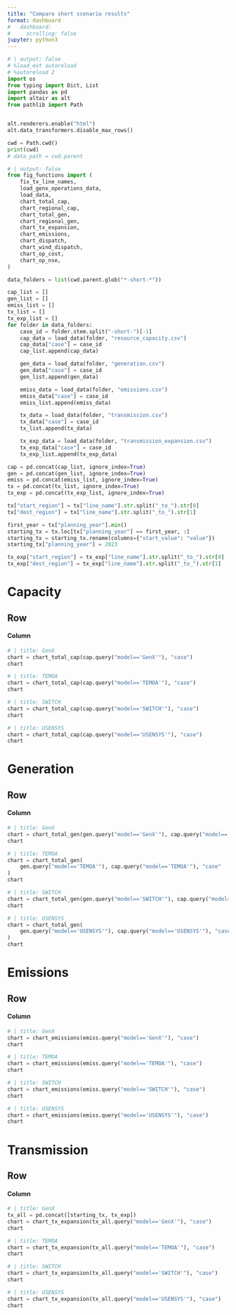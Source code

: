 ```yaml
---
title: "Compare short scenario results"
format: dashboard
#   dashboard:
#     scrolling: false
jupyter: python3
---
```


```python
# | output: false
# %load_ext autoreload
# %autoreload 2
import os
from typing import Dict, List
import pandas as pd
import altair as alt
from pathlib import Path


alt.renderers.enable("html")
alt.data_transformers.disable_max_rows()

cwd = Path.cwd()
print(cwd)
# data_path = cwd.parent
```
```python
# | output: false
from fig_functions import (
    fix_tx_line_names,
    load_genx_operations_data,
    load_data,
    chart_total_cap,
    chart_regional_cap,
    chart_total_gen,
    chart_regional_gen,
    chart_tx_expansion,
    chart_emissions,
    chart_dispatch,
    chart_wind_dispatch,
    chart_op_cost,
    chart_op_nse,
)

data_folders = list(cwd.parent.glob("*-short-*"))

cap_list = []
gen_list = []
emiss_list = []
tx_list = []
tx_exp_list = []
for folder in data_folders:
    case_id = folder.stem.split("-short-")[-1]
    cap_data = load_data(folder, "resource_capacity.csv")
    cap_data["case"] = case_id
    cap_list.append(cap_data)

    gen_data = load_data(folder, "generation.csv")
    gen_data["case"] = case_id
    gen_list.append(gen_data)

    emiss_data = load_data(folder, "emissions.csv")
    emiss_data["case"] = case_id
    emiss_list.append(emiss_data)

    tx_data = load_data(folder, "transmission.csv")
    tx_data["case"] = case_id
    tx_list.append(tx_data)

    tx_exp_data = load_data(folder, "transmission_expansion.csv")
    tx_exp_data["case"] = case_id
    tx_exp_list.append(tx_exp_data)

cap = pd.concat(cap_list, ignore_index=True)
gen = pd.concat(gen_list, ignore_index=True)
emiss = pd.concat(emiss_list, ignore_index=True)
tx = pd.concat(tx_list, ignore_index=True)
tx_exp = pd.concat(tx_exp_list, ignore_index=True)

tx["start_region"] = tx["line_name"].str.split("_to_").str[0]
tx["dest_region"] = tx["line_name"].str.split("_to_").str[1]

first_year = tx["planning_year"].min()
starting_tx = tx.loc[tx["planning_year"] == first_year, :]
starting_tx = starting_tx.rename(columns={"start_value": "value"})
starting_tx["planning_year"] = 2023

tx_exp["start_region"] = tx_exp["line_name"].str.split("_to_").str[0]
tx_exp["dest_region"] = tx_exp["line_name"].str.split("_to_").str[1]


```

# Capacity

## Row

#### Column {.tabset}

```python
# | title: GenX
chart = chart_total_cap(cap.query("model=='GenX'"), "case")
chart
```
```python
# | title: TEMOA
chart = chart_total_cap(cap.query("model=='TEMOA'"), "case")
chart
```
```python
# | title: SWITCH
chart = chart_total_cap(cap.query("model=='SWITCH'"), "case")
chart
```
```python
# | title: USENSYS
chart = chart_total_cap(cap.query("model=='USENSYS'"), "case")
chart
```


# Generation

## Row

#### Column {.tabset}

```python
# | title: GenX
chart = chart_total_gen(gen.query("model=='GenX'"), cap.query("model=='GenX'"), "case")
chart
```
```python
# | title: TEMOA
chart = chart_total_gen(
    gen.query("model=='TEMOA'"), cap.query("model=='TEMOA'"), "case"
)
chart
```
```python
# | title: SWITCH
chart = chart_total_gen(gen.query("model=='SWITCH'"), cap.query("model=='SWITCH'"), "case")
chart
```
```python
# | title: USENSYS
chart = chart_total_gen(
    gen.query("model=='USENSYS'"), cap.query("model=='USENSYS'"), "case"
)
chart
```

# Emissions

## Row

#### Column {.tabset}

```python
# | title: GenX
chart = chart_emissions(emiss.query("model=='GenX'"), "case")
chart
```
```python
# | title: TEMOA
chart = chart_emissions(emiss.query("model=='TEMOA'"), "case")
chart
```
```python
# | title: SWITCH
chart = chart_emissions(emiss.query("model=='SWITCH'"), "case")
chart
```
```python
# | title: USENSYS
chart = chart_emissions(emiss.query("model=='USENSYS'"), "case")
chart
```


# Transmission

## Row

#### Column {.tabset}

```python
# | title: GenX
tx_all = pd.concat([starting_tx, tx_exp])
chart = chart_tx_expansion(tx_all.query("model=='GenX'"), "case")
chart
```
```python
# | title: TEMOA
chart = chart_tx_expansion(tx_all.query("model=='TEMOA'"), "case")
chart
```
```python
# | title: SWITCH
chart = chart_tx_expansion(tx_all.query("model=='SWITCH'"), "case")
chart
```
```python
# | title: USENSYS
chart = chart_tx_expansion(tx_all.query("model=='USENSYS'"), "case")
chart
```